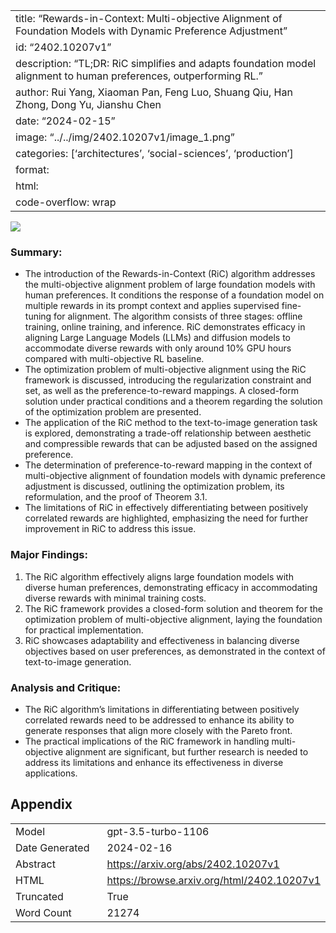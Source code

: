 
---
title: "Rewards-in-Context: Multi-objective Alignment of Foundation Models with Dynamic Preference Adjustment"
id: "2402.10207v1"
description: "TL;DR: RiC simplifies and adapts foundation model alignment to human preferences, outperforming RL."
author: Rui Yang, Xiaoman Pan, Feng Luo, Shuang Qiu, Han Zhong, Dong Yu, Jianshu Chen
date: "2024-02-15"
image: "../../img/2402.10207v1/image_1.png"
categories: ['architectures', 'social-sciences', 'production']
format:
  html:
    code-overflow: wrap
---

![](../../img/2402.10207v1/image_1.png)

### Summary:
- The introduction of the Rewards-in-Context (RiC) algorithm addresses the multi-objective alignment problem of large foundation models with human preferences. It conditions the response of a foundation model on multiple rewards in its prompt context and applies supervised fine-tuning for alignment. The algorithm consists of three stages: offline training, online training, and inference. RiC demonstrates efficacy in aligning Large Language Models (LLMs) and diffusion models to accommodate diverse rewards with only around 10% GPU hours compared with multi-objective RL baseline.
- The optimization problem of multi-objective alignment using the RiC framework is discussed, introducing the regularization constraint and set, as well as the preference-to-reward mappings. A closed-form solution under practical conditions and a theorem regarding the solution of the optimization problem are presented.
- The application of the RiC method to the text-to-image generation task is explored, demonstrating a trade-off relationship between aesthetic and compressible rewards that can be adjusted based on the assigned preference.
- The determination of preference-to-reward mapping in the context of multi-objective alignment of foundation models with dynamic preference adjustment is discussed, outlining the optimization problem, its reformulation, and the proof of Theorem 3.1.
- The limitations of RiC in effectively differentiating between positively correlated rewards are highlighted, emphasizing the need for further improvement in RiC to address this issue.

### Major Findings:
1. The RiC algorithm effectively aligns large foundation models with diverse human preferences, demonstrating efficacy in accommodating diverse rewards with minimal training costs.
2. The RiC framework provides a closed-form solution and theorem for the optimization problem of multi-objective alignment, laying the foundation for practical implementation.
3. RiC showcases adaptability and effectiveness in balancing diverse objectives based on user preferences, as demonstrated in the context of text-to-image generation.

### Analysis and Critique:
- The RiC algorithm's limitations in differentiating between positively correlated rewards need to be addressed to enhance its ability to generate responses that align more closely with the Pareto front.
- The practical implications of the RiC framework in handling multi-objective alignment are significant, but further research is needed to address its limitations and enhance its effectiveness in diverse applications.

## Appendix

|          |          |
|----------|----------|
| Model     | gpt-3.5-turbo-1106       |
| Date Generated     | 2024-02-16       |
| Abstract | [https://arxiv.org/abs/2402.10207v1](https://arxiv.org/abs/2402.10207v1)        |
| HTML     | [https://browse.arxiv.org/html/2402.10207v1](https://browse.arxiv.org/html/2402.10207v1)       |
| Truncated       | True       |
| Word Count       | 21274       |